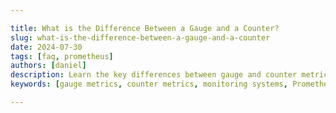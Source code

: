 ```yaml
---

title: What is the Difference Between a Gauge and a Counter?
slug: what-is-the-difference-between-a-gauge-and-a-counter
date: 2024-07-30
tags: [faq, prometheus]
authors: [daniel]
description: Learn the key differences between gauge and counter metrics in monitoring systems. Discover when to use each type and how to implement them effectively.
keywords: [gauge metrics, counter metrics, monitoring systems, Prometheus, metric types, data visualization, performance tracking, time series data]

---
```


<head>
<script
  type="application/ld+json"
  dangerouslySetInnerHTML={{ __html: JSON.stringify({
    "@context": "https://schema.org",
    "@type": "TechArticle",
    "headline": "What is the difference between a gauge and a counter?",
    "alternativeHeadline": "Understanding the Key Differences Between Gauge and Counter Metrics in Monitoring Systems",
    "author": {
      "@type": "Person",
      "name": "Daniel"
    },
    "publisher": {
      "@type": "Organization",
      "name": "SigNoz",
      "logo": {
        "@type": "ImageObject",
        "url": "https://signoz.io/img/SigNozLogo-orange.svg"
      }
    },
    "datePublished": "2024-07-30T00:00:00Z",
    "dateModified": "2024-07-30T00:00:00Z",
    "mainEntityOfPage": {
      "@type": "WebPage",
      "@id": "https://signoz.io/guides/what-is-the-difference-between-a-gauge-and-a-counter/"
    },
    "description": "Learn the key differences between gauge and counter metrics in monitoring systems. Discover when to use each type and how to implement them effectively.",
    "keywords": "gauge metrics, counter metrics, monitoring systems, Prometheus, metric types, data visualization, performance tracking, time series data",
    "articleSection": "Technology",
    "inLanguage": "en",
    "isPartOf": {
      "@type": "Blog",
      "name": "SigNoz Blog",
      "url": "https://signoz.io/blog/"
    },
    "about": [
      {
        "@type": "Thing",
        "name": "Gauge Metrics",
        "description": "A metric that represents a single numerical value that can arbitrarily go up and down, used for fluctuating measurements."
      },
      {
        "@type": "Thing",
        "name": "Counter Metrics",
        "description": "A cumulative metric that only increases in value or resets to zero, used for tracking continuously growing values."
      },
      {
        "@type": "Thing",
        "name": "Prometheus",
        "description": "An open-source monitoring and alerting toolkit designed for reliability and scalability."
      },
      {
        "@type": "Thing",
        "name": "Monitoring Systems",
        "description": "Tools and processes used to track the performance and health of systems over time."
      }
    ],
    "mentions": [
      {
        "@type": "SoftwareApplication",
        "name": "Prometheus",
        "applicationCategory": "Monitoring Tool"
      },
      {
        "@type": "SoftwareApplication",
        "name": "SigNoz",
        "applicationCategory": "Observability Platform"
      }
    ],
    "mainEntity": {
      "@type": "FAQPage",
      "mainEntity": [
        {
          "@type": "Question",
          "name": "Can a gauge be used as a counter?",
          "acceptedAnswer": {
            "@type": "Answer",
            "text": "While it's technically possible to use a gauge as a counter, it's not recommended. Gauges lack the reset detection and rate calculation features that make counters valuable for cumulative metrics."
          }
        },
        {
          "@type": "Question",
          "name": "What happens if a counter goes down?",
          "acceptedAnswer": {
            "@type": "Answer",
            "text": "In most monitoring systems, if a counter decreases, it's assumed to have reset to zero, and the system adjusts calculations accordingly. This behavior helps maintain accurate metrics even after application restarts."
          }
        },
        {
          "@type": "Question",
          "name": "How do I convert a counter to a gauge in Prometheus?",
          "acceptedAnswer": {
            "@type": "Answer",
            "text": "You can't directly convert a counter to a gauge in Prometheus. If you need gauge-like behavior from counter data, you can use PromQL functions like `rate()` or `increase()` to calculate changes over time."
          }
        },
        {
          "@type": "Question",
          "name": "Are there any performance differences between counters and gauges?",
          "acceptedAnswer": {
            "@type": "Answer",
            "text": "Generally, counters and gauges have similar performance characteristics. The choice between them should be based on the type of data you're measuring rather than performance considerations."
          }
        }
      ]
    },
    "tutorial": {
      "@type": "HowTo",
      "name": "Implementing Gauges and Counters in Monitoring Systems",
      "step": [
        {
          "@type": "HowToStep",
          "name": "Define Counter Metric",
          "text": "Use the appropriate library for your programming language to define a counter metric. For example, in Python: `from prometheus_client import Counter`."
        },
        {
          "@type": "HowToStep",
          "name": "Increment Counter",
          "text": "In your application code, increment the counter whenever the tracked event occurs. For example: `total_requests.inc()`."
        },
        {
          "@type": "HowToStep",
          "name": "Define Gauge Metric",
          "text": "Use the appropriate library for your programming language to define a gauge metric. For example, in Python: `from prometheus_client import Gauge`."
        },
        {
          "@type": "HowToStep",
          "name": "Update Gauge",
          "text": "In your application code, update the gauge with the current value. For example: `active_connections.set(current_connections)`."
        },
        {
          "@type": "HowToStep",
          "name": "Use Prometheus Queries",
          "text": "Leverage PromQL functions to analyze your metrics. For counters, use `rate()` to calculate the rate of increase. For gauges, use aggregation functions like `avg()`, `max()`, or `min()`."
        }
      ]
    }
  }) }}
/>
</head>

Gauges and counters are two fundamental metric types used in monitoring systems. They serve different purposes and behave distinctly, making it crucial to understand their differences. This article explores the characteristics of gauges and counters, their use cases, and how to choose between them for effective system monitoring.

## Understanding Metric Types in Monitoring Systems

Metrics are numerical measurements that help you track the performance and health of your systems over time. In monitoring tools like Prometheus, there are four primary metric types: counters, gauges, histograms, and summaries. Each type serves a specific purpose and is suited for different kinds of data.

Understanding these metric types is essential for:

1. Choosing the right metric for your data
2. Interpreting the collected data correctly
3. Creating meaningful visualizations and alerts

In this article, we'll focus on the two most commonly used metric types: gauges and counters.

## What is a Counter?

A counter is a cumulative metric that only increases in value or resets to zero. It's used to measure values that continuously grow over time, such as the total number of requests processed or errors encountered.

Key characteristics of counters:

- They only go up or reset to zero
- They're ideal for tracking cumulative values
- Their value never decreases under normal circumstances

Here's an example of how you might use a counter in your code:

```python
from prometheus_client import Counter

total_requests = Counter('total_requests', 'Total number of HTTP requests')

def process_request():
    # Process the request
    total_requests.inc()  # Increment the counter by 1

```

In this example, `total_requests` is a counter that increases each time a request is processed.

### How to Use Counters Effectively

To use counters effectively:

1. Choose counters for metrics that always increase (e.g., total sales, number of logins)
2. Name counters with suffixes like `_total` or `_count` for clarity
3. Use the `rate()` function in Prometheus queries to calculate the rate of increase over time

Avoid these common pitfalls:

- Don't use counters for values that can decrease
- Don't reset counters manually (except when restarting your application)

## What is a Gauge?

A gauge is a metric that represents a single numerical value that can arbitrarily go up and down. It's used for metrics that can increase and decrease, such as current memory usage, CPU utilization, or the number of active connections.

Key characteristics of gauges:

- They can increase, decrease, or stay constant
- They represent a "snapshot" of a value at a specific time
- They're ideal for metrics that fluctuate

Here's an example of using a gauge:

```python
from prometheus_client import Gauge

active_connections = Gauge('active_connections', 'Number of active connections')

def new_connection():
    active_connections.inc()

def close_connection():
    active_connections.dec()

```

In this code, `active_connections` is a gauge that increases when a new connection is made and decreases when a connection is closed.

### How to Use Gauges Effectively

To use gauges effectively:

1. Choose gauges for metrics that can go up and down (e.g., temperature, queue size)
2. Update gauge values regularly to ensure they reflect the current state
3. Use clear, descriptive names that indicate the current value being measured

Avoid these common mistakes:

- Don't use gauges for cumulative values that only increase
- Don't forget to update gauges — stale values can lead to incorrect insights

## Key Differences Between Counters and Gauges

The main differences between counters and gauges are:

1. Behavior: Counters only increase or reset to zero; gauges can increase, decrease, or remain constant.
2. Reset handling: When a counter resets (e.g., during a service restart), monitoring systems can often detect and handle this. Gauge resets might go unnoticed and could be misinterpreted as a genuine change in value.
3. Query patterns: You typically use `rate()` functions with counters to calculate rates of change. With gauges, you often use aggregation functions like `avg()`, `max()`, or `min()`.

## Choosing Between Counters and Gauges

To decide between a counter and a gauge, ask yourself:

1. Does the value only increase over time? Use a counter.
2. Can the value go up and down? Use a gauge.
3. Do you need to track a cumulative total? Use a counter.
4. Are you measuring a current state or level? Use a gauge.

Examples:

- Total API requests: Counter
- Current CPU usage: Gauge
- Number of errors: Counter
- Current queue depth: Gauge

## Key Takeaways

- Counters are for cumulative metrics that only increase
- Gauges represent values that can fluctuate
- Use counters for totals and gauges for current states
- Consider reset behavior and query patterns when choosing

## FAQs

### Can a gauge be used as a counter?

While it's technically possible to use a gauge as a counter, it's not recommended. Gauges lack the reset detection and rate calculation features that make counters valuable for cumulative metrics.

### What happens if a counter goes down?

In most monitoring systems, if a counter decreases, it's assumed to have reset to zero, and the system adjusts calculations accordingly. This behavior helps maintain accurate metrics even after application restarts.

### How do I convert a counter to a gauge in Prometheus?

You can't directly convert a counter to a gauge in Prometheus. If you need gauge-like behavior from counter data, you can use PromQL functions like `rate()` or `increase()` to calculate changes over time.

### Are there any performance differences between counters and gauges?

Generally, counters and gauges have similar performance characteristics. The choice between them should be based on the type of data you're measuring rather than performance considerations.

## SigNoz: A Comprehensive Alternative

While Grafana and Prometheus are powerful tools, SigNoz offers a more integrated solution for monitoring and visualization. SigNoz provides:

- Built-in dashboards for common metrics
- Easy setup and configuration
- Advanced querying capabilities
- Unified platform for metrics, traces, and logs

To get started with SigNoz:

<GetStartedSigNoz />

SigNoz simplifies the process of querying and visualizing label values, making it an excellent choice for teams looking for a comprehensive monitoring solution.

## Resources

- [Prometheus Metric Types](https://prometheus.io/docs/concepts/metric_types/)
- [Best Practices for Monitoring with Prometheus](https://prometheus.io/docs/practices/naming/)